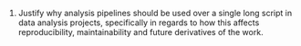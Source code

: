 1. Justify why analysis pipelines should be used over a single long script in data analysis
projects, specifically in regards to how this affects reproducibility, maintainability and
future derivatives of the work.
